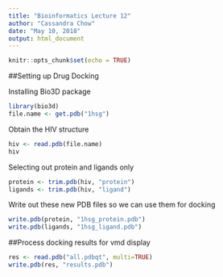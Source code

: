 ```yaml
---
title: "Bioinformatics Lecture 12"
author: "Cassandra Chow"
date: "May 10, 2018"
output: html_document
---
```


```r
knitr::opts_chunk$set(echo = TRUE)
```
##Setting up Drug Docking

Installing Bio3D package 
```r
library(bio3d)
file.name <- get.pdb("1hsg")
```

Obtain the HIV structure
```r
hiv <- read.pdb(file.name)
hiv
```

Selecting out protein and ligands only
```r
protein <- trim.pdb(hiv, "protein")
ligands <- trim.pdb(hiv, "ligand")
```

Write out these new PDB files so we can use them for docking 
```r
write.pdb(protein, "1hsg_protein.pdb")
write.pdb(ligands, "1hsg_ligand.pdb")
```

##Process docking results for vmd display
```r
res <- read.pdb("all.pdbqt", multi=TRUE)
write.pdb(res, "results.pdb")
```